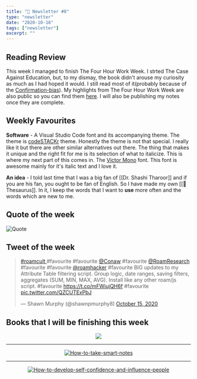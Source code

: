 ```yaml
---
title: "📧 Newsletter #8"
type: "newsletter"
date: "2020-10-18"
tags: ["newsletter"]
excerpt: ""
---
```


## Reading Review

This week I managed to finish The Four Hour Work Week. I strted The Case Against Education, but, to my dismay, the book didn't arouse my curiosity as much as I had hoped it would. I still read most of it(probably because of the [Confirmation-bias](https://en.wikipedia.org/wiki/Confirmation_bias)). My highlights from The Four Hour Work Week are also public so you can find them [here](/pages/content/books/the-four-hour-work-week). I will also be publishing my notes once they are complete.

## Weekly Favourites

**Software** - A Visual Studio Code font and its accompanying theme. The theme is [codeSTACKr](https://marketplace.visualstudio.com/items?itemName=codestackr.codestackr-theme) theme. Honestly the theme is not that special. I really like it but there are other similar alternatives out there. The thing that makes it unique and the right fit for me is its selection of what to italicize. This is where my next part of this comes in. The [Victor Mono](https://rubjo.github.io/victor-mono/) font. This font is awesome mainly for it's italic text and I love it.

**An idea** - I told last time that I was a big fan of [[Dr. Shashi Tharoor]] and if you are his fan, you ought to be fan of English. So I have made my own [[💬 Thesaurus]]. In it, I keep the words that I want to **use** more often and the words which are new to me.

## Quote of the week

![Quote](../images/quotes/Quote-4.png)

## Tweet of the week

<blockquote className="twitter-tweet" data-dnt="true">
  <p lang="en" dir="ltr">
    <a href="https://twitter.com/hashtag/roamcult?src=hash&amp;ref_src=twsrc%5Etfw">
      #roamcult
    </a>
    #favourite #favourite
    <a href="https://twitter.com/Conaw?ref_src=twsrc%5Etfw">@Conaw</a>
    #favourite
    <a href="https://twitter.com/RoamResearch?ref_src=twsrc%5Etfw">
      @RoamResearch
    </a>
    #favourite #favourite
    <a href="https://twitter.com/roamhacker?ref_src=twsrc%5Etfw">@roamhacker</a>
    #favourite BIG updates to my Attribute Table filtering script. Group logic, date
    ranges, saving filters, aggregates (SUM, MIN, MAX, AVG). Install like any other
    roam/js script. #favourite
    <a href="https://t.co/mFWiujQH6f">https://t.co/mFWiujQH6f</a> #favourite
    <a href="https://t.co/QZCUTExPbJ">pic.twitter.com/QZCUTExPbJ</a>
  </p>
  &mdash; Shawn Murphy (@shawnpmurphy8) <a href="https://twitter.com/shawnpmurphy8/status/1316770461624090625?ref_src=twsrc%5Etfw">October 15, 2020</a>
</blockquote>

## Books that I will be finishing this week

<center>


<a href="https://www.amazon.in/Six-Crows-Leigh-Bardugo/dp/1780622287/ref=sr_1_1?dchild=1&keywords=Six+of+crows&qid=1603024967&sr=8-1">


<img src="../images/six-of-crows.jpg" />

</a>


<hr />

<a href="https://www.amazon.in/How-Take-Smart-Notes-Nonfiction-ebook/dp/B06WVYW33Y/ref=sr_1_1?crid=3FEQ7NAS0YUTG&dchild=1&keywords=how+to+take+smart+notes&qid=1603024950&sprefix=how+to+take%2Caps%2C308&sr=8-1">


![How-to-take-smart-notes](../images/how-to-take-smart-notes.jpg)

</a>


<hr />
<a href="https://www.amazon.in/Develop-Self-Confidence-Influence-People-Speaking/dp/817599472X/ref=sr_1_1_sspa?crid=25M8GIRXJBCGI&dchild=1&keywords=public+speaking+for+success+dale+carnegie&qid=1603024869&sprefix=public+%2Caps%2C309&sr=8-1-spons&psc=1&spLa=ZW5jcnlwdGVkUXVhbGlmaWVyPUFGNE4zUFNFRVpKMkImZW5jcnlwdGVkSWQ9QTA4MTQ5MjUzRDg3TkRTRkNBM0pZJmVuY3J5cHRlZEFkSWQ9QTA3NTAxMzhCRlMzM04yNlhYQjkmd2lkZ2V0TmFtZT1zcF9hdGYmYWN0aW9uPWNsaWNrUmVkaXJlY3QmZG9Ob3RMb2dDbGljaz10cnVl">


![How-to-develop-self-confidence-and-influence-people](../images/develop-self-confidence-and-improve-public-speaking.png)

</a>


</center>

